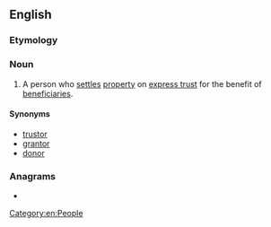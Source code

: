 ==English==

===Etymology===
{{suffix|settle|or|lang=en}}

===Noun===
{{wikipedia}}
{{en-noun}}

# {{lb|en|legal}} A person who [[settle]]s [[property]] on [[express trust]] for the benefit of [[beneficiary|beneficiaries]].

====Synonyms====
* [[trustor]]
* [[grantor]]
* [[donor]]

===Anagrams===
* {{anagrams|en|Lotters|Stotler|Trostle|lettors|slotter|tetrols}}

[[Category:en:People]]